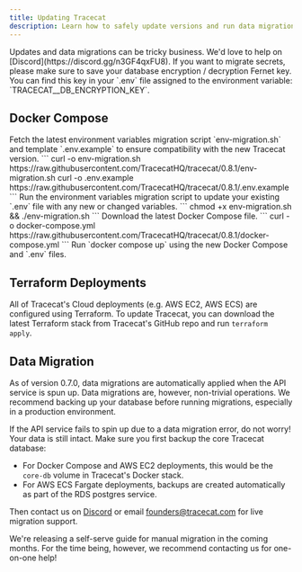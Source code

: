 ```yaml
---
title: Updating Tracecat
description: Learn how to safely update versions and run data migrations.
---
```


<Note>
Updates and data migrations can be tricky business. We'd love to help on [Discord](https://discord.gg/n3GF4qxFU8).
</Note>

<Warning>
If you want to migrate secrets, please make sure to save your database encryption / decryption Fernet key.
You can find this key in your `.env` file assigned to the environment variable: `TRACECAT__DB_ENCRYPTION_KEY`.
</Warning>

## Docker Compose

<Steps>
  <Step title="Download latest environment variables migration script and template">
    Fetch the latest environment variables migration script `env-migration.sh`
    and template `.env.example` to ensure compatibility with the new Tracecat version.
    ```
    curl -o env-migration.sh https://raw.githubusercontent.com/TracecatHQ/tracecat/0.8.1/env-migration.sh
    curl -o .env.example https://raw.githubusercontent.com/TracecatHQ/tracecat/0.8.1/.env.example
    ```
  </Step>
  <Step title="Execute environment variables migration">
    Run the environment variables migration script to update your existing `.env` file with any new or changed variables.
    ```
    chmod +x env-migration.sh && ./env-migration.sh
    ```
  </Step>
  <Step title="Update Docker Compose Configuration">
    Download the latest Docker Compose file.
    ```
    curl -o docker-compose.yml https://raw.githubusercontent.com/TracecatHQ/tracecat/0.8.1/docker-compose.yml
    ```
  </Step>
  <Step title="Restart Tracecat">
    Run `docker compose up` using the new Docker Compose and `.env` files.
  </Step>
</Steps>

## Terraform Deployments

All of Tracecat's Cloud deployments (e.g. AWS EC2, AWS ECS) are configured using Terraform.
To update Tracecat, you can download the latest Terraform stack from Tracecat's GitHub repo and run `terraform apply`.

## Data Migration

As of version 0.7.0, data migrations are automatically applied when the API service is spun up.
Data migrations are, however, non-trivial operations.
We recommend backing up your database before running migrations, especially in a production environment.

<Note>
If the API service fails to spin up due to a data migration error, do not worry!
Your data is still intact. Make sure you first backup the core Tracecat database:

- For Docker Compose and AWS EC2 deployments, this would be the `core-db` volume in Tracecat's Docker stack.
- For AWS ECS Fargate deployments, backups are created automatically as part of the RDS postgres service.

Then contact us on [Discord](https://discord.gg/n3GF4qxFU8) or email [founders@tracecat.com](mailto:founders@tracecat.com) for live migration support.

We're releasing a self-serve guide for manual migration in the coming months.
For the time being, however, we recommend contacting us for one-on-one help!
</Note>
